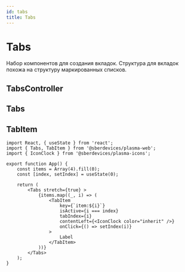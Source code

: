 ```yaml
---
id: tabs
title: Tabs
---
```



# Tabs
Набор компонентов для создания вкладок.
Структура для вкладок похожа на структуру маркированных списков.

<StorybookLink name="Tabs" />

## TabsController

<Description name="TabsController" />
<PropsTable name="TabsController" />

## Tabs

<Description name="Tabs" />
<PropsTable name="Tabs" />

## TabItem

<Description name="TabItem" />
<PropsTable name="TabItem" />

```tsx live
import React, { useState } from 'react';
import { Tabs, TabItem } from '@sberdevices/plasma-web';
import { IconClock } from '@sberdevices/plasma-icons';

export function App() {
    const items = Array(4).fill(0);
    const [index, setIndex] = useState(0);

    return (
        <Tabs stretch={true} >
            {items.map((_, i) => (
                <TabItem
                    key={`item:${i}`}
                    isActive={i === index}
                    tabIndex={i}
                    contentLeft={<IconClock color="inherit" />}
                    onClick={() => setIndex(i)}
                >
                    Label
                </TabItem>
            ))}
        </Tabs>
    );
}
```
